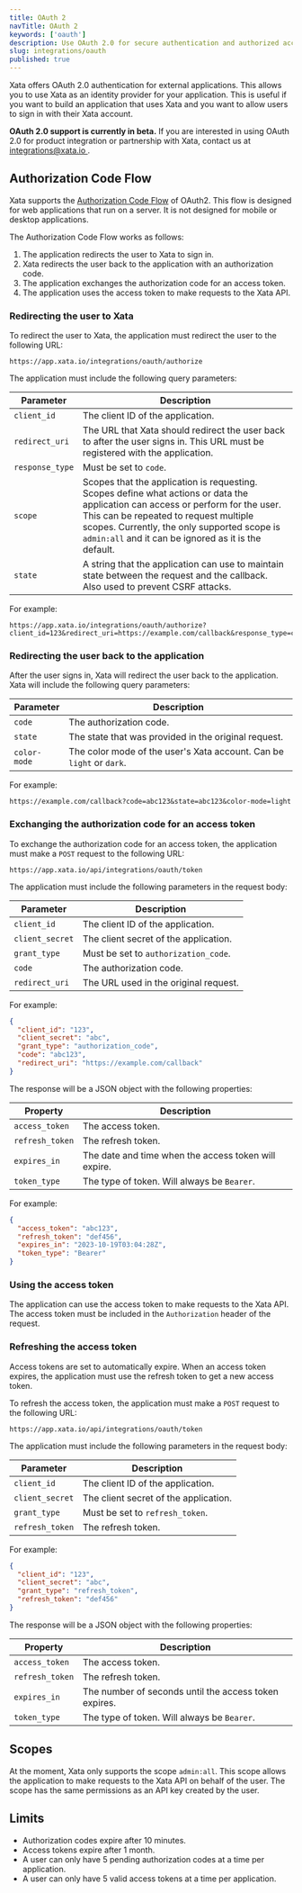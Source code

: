 ```yaml
---
title: OAuth 2
navTitle: OAuth 2
keywords: ['oauth']
description: Use OAuth 2.0 for secure authentication and authorized access
slug: integrations/oauth
published: true
---
```


Xata offers OAuth 2.0 authentication for external applications. This allows you to use Xata as an identity provider for your application. This is useful if you want to build an application that uses Xata and you want to allow users to sign in with their Xata account.

<Alert status="info">
  <strong>OAuth 2.0 support is currently in beta.</strong>
  If you are interested in using OAuth 2.0 for product integration or partnership with Xata, contact us at <a href="mailto:integrations@xata.io">
    integrations@xata.io
  </a>.
</Alert>

## Authorization Code Flow

Xata supports the [Authorization Code Flow](https://tools.ietf.org/html/rfc6749#section-4.1) of OAuth2. This flow is designed for web applications that run on a server. It is not designed for mobile or desktop applications.

The Authorization Code Flow works as follows:

1.  The application redirects the user to Xata to sign in.
2.  Xata redirects the user back to the application with an authorization code.
3.  The application exchanges the authorization code for an access token.
4.  The application uses the access token to make requests to the Xata API.

### Redirecting the user to Xata

To redirect the user to Xata, the application must redirect the user to the following URL:

```
https://app.xata.io/integrations/oauth/authorize
```

The application must include the following query parameters:

| Parameter       | Description                                                                                                                                                                                                                                                                       |
| --------------- | --------------------------------------------------------------------------------------------------------------------------------------------------------------------------------------------------------------------------------------------------------------------------------- |
| `client_id`     | The client ID of the application.                                                                                                                                                                                                                                                 |
| `redirect_uri`  | The URL that Xata should redirect the user back to after the user signs in. This URL must be registered with the application.                                                                                                                                                     |
| `response_type` | Must be set to `code`.                                                                                                                                                                                                                                                            |
| `scope`         | Scopes that the application is requesting. Scopes define what actions or data the application can access or perform for the user. This can be repeated to request multiple scopes. Currently, the only supported scope is `admin:all` and it can be ignored as it is the default. |
| `state`         | A string that the application can use to maintain state between the request and the callback. Also used to prevent CSRF attacks.                                                                                                                                                  |

For example:

```
https://app.xata.io/integrations/oauth/authorize?client_id=123&redirect_uri=https://example.com/callback&response_type=code&scope=admin:all&state=abc123
```

### Redirecting the user back to the application

After the user signs in, Xata will redirect the user back to the application. Xata will include the following query parameters:

| Parameter    | Description                                                          |
| ------------ | -------------------------------------------------------------------- |
| `code`       | The authorization code.                                              |
| `state`      | The state that was provided in the original request.                 |
| `color-mode` | The color mode of the user's Xata account. Can be `light` or `dark`. |

For example:

```
https://example.com/callback?code=abc123&state=abc123&color-mode=light
```

### Exchanging the authorization code for an access token

To exchange the authorization code for an access token, the application must make a `POST` request to the following URL:

```
https://app.xata.io/api/integrations/oauth/token
```

The application must include the following parameters in the request body:

| Parameter       | Description                           |
| --------------- | ------------------------------------- |
| `client_id`     | The client ID of the application.     |
| `client_secret` | The client secret of the application. |
| `grant_type`    | Must be set to `authorization_code`.  |
| `code`          | The authorization code.               |
| `redirect_uri`  | The URL used in the original request. |

For example:

```json
{
  "client_id": "123",
  "client_secret": "abc",
  "grant_type": "authorization_code",
  "code": "abc123",
  "redirect_uri": "https://example.com/callback"
}
```

The response will be a JSON object with the following properties:

| Property        | Description                                          |
| --------------- | ---------------------------------------------------- |
| `access_token`  | The access token.                                    |
| `refresh_token` | The refresh token.                                   |
| `expires_in`    | The date and time when the access token will expire. |
| `token_type`    | The type of token. Will always be `Bearer`.          |

For example:

```json
{
  "access_token": "abc123",
  "refresh_token": "def456",
  "expires_in": "2023-10-19T03:04:28Z",
  "token_type": "Bearer"
}
```

### Using the access token

The application can use the access token to make requests to the Xata API. The access token must be included in the `Authorization` header of the request.

### Refreshing the access token

Access tokens are set to automatically expire. When an access token expires, the application must use the refresh token to get a new access token.

To refresh the access token, the application must make a `POST` request to the following URL:

```
https://app.xata.io/api/integrations/oauth/token
```

The application must include the following parameters in the request body:

| Parameter       | Description                           |
| --------------- | ------------------------------------- |
| `client_id`     | The client ID of the application.     |
| `client_secret` | The client secret of the application. |
| `grant_type`    | Must be set to `refresh_token`.       |
| `refresh_token` | The refresh token.                    |

For example:

```json
{
  "client_id": "123",
  "client_secret": "abc",
  "grant_type": "refresh_token",
  "refresh_token": "def456"
}
```

The response will be a JSON object with the following properties:

| Property        | Description                                           |
| --------------- | ----------------------------------------------------- |
| `access_token`  | The access token.                                     |
| `refresh_token` | The refresh token.                                    |
| `expires_in`    | The number of seconds until the access token expires. |
| `token_type`    | The type of token. Will always be `Bearer`.           |

## Scopes

At the moment, Xata only supports the scope `admin:all`. This scope allows the application to make requests to the Xata API on behalf of the user. The scope has the same permissions as an API key created by the user.

## Limits

- Authorization codes expire after 10 minutes.
- Access tokens expire after 1 month.
- A user can only have 5 pending authorization codes at a time per application.
- A user can only have 5 valid access tokens at a time per application.
